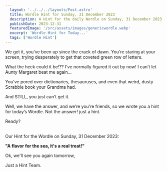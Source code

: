 ```yaml
---
  layout: '../../../layouts/Post.astro'
  title: Wordle Hint for Sunday, 31 December 2023
  description: A Hint for the daily Wordle on Sunday, 31 December 2023
  publishDate: 2023-12-31
  featuredImage: '/src/assets/images/genericwordle.webp'
  excerpt: 'Wordle Hint for Today...'
  tags: ['Wordle Hint']
---
```


  We get it, you’ve been up since the crack of dawn. You’re staring at your screen, trying desperately to get that coveted green row of letters. 

  What the heck could it be!??
  I’ve normally figured it out by now!
  I can’t let Aunty Margaret beat me again… 

  You’ve pored over dictionaries, thesauruses, and even that weird, dusty Scrabble book your Grandma had.

  And STILL, you just can’t get it. 

  Well, we have the answer, and we’re you’re friends, so we wrote you a hint for today’s Wordle.
  Not the answer! just a hint. 

  Ready?<br /><br />

  Our Hint for the Wordle on Sunday, 31 December 2023:

  **"A flavor for the sea, it's a real treat!"**

  Ok, we'll see you again tomorrow, 

  Just a Hint Team.
  
